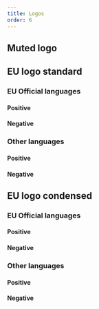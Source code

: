 ```yaml
---
title: Logos
order: 6
---
```



## Muted logo

<LogoList system="eu" set="muted" language="muted" />

## EU logo standard

### EU Official languages

#### Positive

<LogoList system="eu" set="standard" color="positive" language="official" />

#### Negative

<LogoList system="eu" set="standard" color="negative" language="official" />

### Other languages

#### Positive

<LogoList system="eu" set="standard" color="positive" language="other" />

#### Negative

<LogoList system="eu" set="standard" color="negative" language="other" />

## EU logo condensed

### EU Official languages

#### Positive

<LogoList system="eu" set="condensed" color="positive" language="official" />

#### Negative

<LogoList system="eu" set="condensed" color="negative" language="official" />

### Other languages

#### Positive

<LogoList system="eu" set="condensed" color="positive" language="other" />

#### Negative

<LogoList system="eu" set="condensed" color="negative" language="other" />
